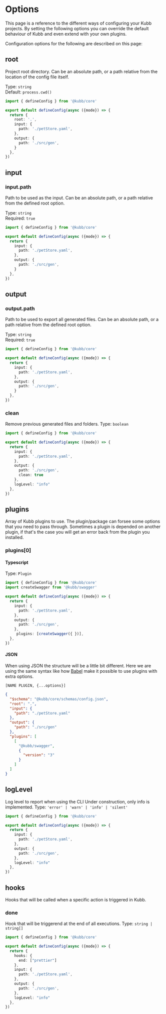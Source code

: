 
# Options

This page is a reference to the different ways of configuring your Kubb projects.
By setting the following options you can override the default behaviour of Kubb and even extend with your own plugins.

Configuration options for the following are described on this page:

## root
Project root directory. Can be an absolute path, or a path relative from the location of the config file itself.

Type: `string` <br/>
Default: `process.cwd()`

```typescript filename="kubb.config.ts" copy
import { defineConfig } from '@kubb/core'

export default defineConfig(async ({mode}) => {
  return {
    root: '.',
    input: {
      path: './petStore.yaml',
    },
    output: {
      path: './src/gen',
    }
  },
})
```

## input

### input.path
Path to be used as the input. Can be an absolute path, or a path relative from the defined root option.

Type: `string` <br/>
Required: `true`

```typescript filename="kubb.config.ts" copy
import { defineConfig } from '@kubb/core'

export default defineConfig(async ({mode}) => {
  return {
    input: {
      path: './petStore.yaml',
    },
    output: {
      path: './src/gen',
    }
  },
})
```

## output
### output.path
Path to be used to export all generated files. Can be an absolute path, or a path relative from the defined root option.

Type: `string` <br/>
Required: `true`

```typescript filename="kubb.config.ts" copy
import { defineConfig } from '@kubb/core'

export default defineConfig(async ({mode}) => {
  return {
    input: {
      path: './petStore.yaml',
    },
    output: {
      path: './src/gen',
    }
  },
})
```

### clean
Remove previous generated files and folders.
Type: `boolean` <br/>

```typescript filename="kubb.config.ts" copy
import { defineConfig } from '@kubb/core'

export default defineConfig(async ({mode}) => {
  return {
    input: {
      path: './petStore.yaml',
    },
    output: {
      path: './src/gen',
      clean: true
    },
    logLevel: "info"
  },
})
```

## plugins
Array of Kubb plugins to use. The plugin/package can forsee some options that you need to pass through.
Sometimes a plugin is depended on another plugin, if that's the case you will get an error back from the plugin you installed.

### plugins[0]

#### Typescript

Type: `Plugin` <br/>

```typescript filename="kubb.config.ts" copy
import { defineConfig } from '@kubb/core'
import createSwagger from '@kubb/swagger'

export default defineConfig(async ({mode}) => {
  return {
    input: {
      path: './petStore.yaml',
    },
    output: {
      path: './src/gen',
    },
     plugins: [createSwagger({ })],
  },
})
```

#### JSON
When using JSON the structure will be a little bit different. 
Here we are using the same syntax like how [Babel](https://babeljs.io/docs/en/plugins/) make it possible to use plugins with extra options.
```
[NAME PLUGIN, {...options}]
```

```json filename="kubb.json" copy
{
  "$schema": "@kubb/core/schemas/config.json",
  "root": ".",
  "input": {
    "path": "./petStore.yaml"
  },
  "output": {
    "path": "./src/gen"
  },
  "plugins": [
    [
      "@kubb/swagger",
      {
        "version": "3"
      }
    ]
  ]
}
```


## logLevel
Log level to report when using the CLI
<Callout type="warning">
 Under construction, only info is implemented.
</Callout>
Type: `'error' | 'warn' | 'info' | 'silent'` <br/>

```typescript filename="kubb.config.ts" copy
import { defineConfig } from '@kubb/core'

export default defineConfig(async ({mode}) => {
  return {
    input: {
      path: './petStore.yaml',
    },
    output: {
      path: './src/gen',
    },
    logLevel: "info"
  },
})
```

## hooks
Hooks that will be called when a specific action is triggered in Kubb.

### done
Hook that will be triggerend at the end of all executions.
Type: `string | string[]` <br/>

```typescript filename="kubb.config.ts" copy
import { defineConfig } from '@kubb/core'

export default defineConfig(async ({mode}) => {
  return {
    hooks: {
      end: ["prettier"]
    },
    input: {
      path: './petStore.yaml',
    },
    output: {
      path: './src/gen',
    },
    logLevel: "info"
  },
})
```